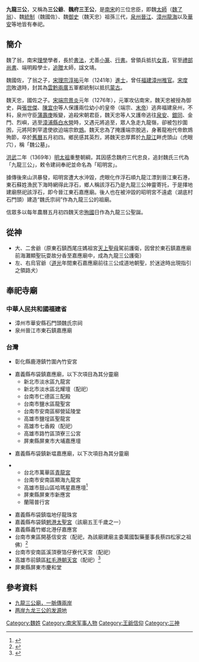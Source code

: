 '''九龍三公'''，又稱為'''三公爺'''、'''魏府三王公'''，是[[南宋|南宋]]的三位忠臣，即魏[[太師|太師]]（[[魏了翁|魏了翁]]）、魏[[總制|統制]]（魏國佐）、魏[[御史|御史]]（魏天忠）祖孫三代，[[泉州|泉州]][[晉江|晉江]]、[[漳州|漳州]][[龍海|龍海]]以及[[華安|華安]]等地皆有奉祀。

==簡介==
魏了翁，南宋[[宋明理學|理學]]學者，長於[[書法|書法]]，尤善[[小篆|小篆]]、[[行書|行書]]。曾領兵抵抗[[女真|女真]]，官至[[禮部尚書|禮部尚書]]、端明殿學士，[[追贈|追贈]]太師，諡文靖。

魏國佐，了翁之子，[[宋理宗|宋理宗]][[淳祐|淳祐]]元年（1241年）[[進士|進士]]，曾任[[福建|福建]][[漳州|漳州]][[推官|推官]]。[[宋度宗|宋度宗]]敗退時，封其為[[雲貴|雲黔]][[兩廣|兩廣]]五軍都統制以抵抗[[蒙古|蒙古]]。

魏天忠，國佐之子。[[宋端宗|宋端宗]][[景炎|景炎]]元年（1276年），元軍攻佔南宋，魏天忠被授為御史，與[[张世杰|張世傑]]、[[陈宜中|陳宜中]]等人保護兩位幼小的皇帝（端宗、[[赵昺|末帝]]）逃奔福建泉州，不料，泉州守臣[[蒲壽庚|蒲壽庚]]叛變，追殺宋朝君臣，魏天忠等人又護帝逃往[[泉安鄉|泉安]]、[[同安縣|銀同]]、金門、烈嶼，逃至[[漳浦县|漳浦縣]][[白水镇_(龙海市)|白水營]]時，又遇元將追至，眾人急走九龍嶺，卻被包抄圍困，元將阿刺罕遣使欲迫端宗飲[[鸩|鴆]]。魏天忠為了掩護端宗脫逃，身著龍袍代帝飲鴆殉節，卒於[[農曆|舊曆]]五月初四。鄉民感其英烈，將魏天忠厚葬於[[九龙江|九龍江]]畔虎頭山（虎眼穴），稱「魏公墓」。

[[洪武|洪武]]二年（1369年）[[朱元璋|明太祖]]重整朝綱，其因感念魏府三代忠良，追封魏氏三代為「九龍三公」，敕令建祠奉祀並命名為「昭明宮」。

據傳後來山洪暴發，昭明宮遭大水沖毀，虎眼化作浮石順九龍江漂到晉江東石港，東石蘇姓漁民下海時網得此浮石，鄉人稱該浮石乃是九龍三公神靈寄托，于是擇地建廟祭祀該浮石，即今晉江東石嘉應廟。後人也在被沖毀的昭明宮不遠處（湖底村石門頭）建造“魏氏宗祠”作為九龍三公的祖廟。

信眾多以每年農曆五月初四魏天忠[[殉職|殉國]]日作為九龍三公聖誕。

==從神==
*大、二舍爺（原東石鎮西尾庄媽祖宮[[天上聖母|天上聖母]]駕前護衛，因曾於東石鎮嘉應廟前海灘顯聖玩耍故分香至嘉應廟中，成為九龍三公護衛）
*左、右烏官爺（[[道光|道光]]年間東石嘉應廟前往三公成道地朝聖，於迷途時出現指引之領路犬）

==奉祀寺廟==

===中華人民共和國福建省===
* 漳州市華安縣石門頭魏氏宗祠
* 泉州晉江市東石鎮嘉應廟

===台灣===
* 彰化縣鹿港鎮竹圍內竹安宮

* 嘉義縣布袋鎮嘉應廟，以下次項目為其分靈廟
**新北市淡水區九龍宮
**新北市淡水區北耀壇（配祀）
**台南市仁德區三配殿
**台南市鹽水區龍聖宮
**台南市安南區柳營延陵堂
**高雄市鹽埕區聖龍宮
**高雄市七香殿（配祀）
**高雄市路竹區頂寮三公宮
**屏東縣屏東市大埔嘉應壇

* 嘉義縣布袋鎮新塭嘉應廟，以下次項目為其分靈廟

**台北市萬華區[[青龍宮_(台北市)|青龍宮]]
**台南市安南區顯海九龍宮
**高雄市鼓山區哈瑪星嘉應壇<ref>{{Cite journal |author=李文環、吳修賢 |date=2015-12 |title=〈安平移民廟：高雄市哈瑪星文龍宮之研究〉 |journal=《高雄師大學報：人文與藝術類》 |issue=39 |pages=60 |doi=10.7060/KNUJ-HA |language=zh-tw}}</ref>
**屏東縣屏東市新應宮
**蘭陽普行宮

* 嘉義縣布袋鎮塩地仔龍珠宮
* 嘉義縣布袋鎮[[魍港太聖宮|魍港太聖宮]]（該廟五王千歲之一）
* 嘉義縣義竹鄉北港仔嘉應宮
* 台南市東區開基信安宮（配祀，為該廟建廟主委萬國製藥董事長蔡四松家之祖佛）<ref>{{Cite url |url=http://crgis.rchss.sinica.edu.tw/temples/TainanCity/east/2101025-KJXAG |title=〈開基信安宮〉 |author=吳明勳 |language=zh-tw |work=中研院文化資源地理資訊系統 |date=2011-08-17 |accessdate=2019-09-23 |archive-url=https://web.archive.org/web/20190923112727/http://crgis.rchss.sinica.edu.tw/temples/TainanCity/east/2101025-KJXAG |archive-date=2019-09-23 |dead-url=yes }}</ref>
* 台南市安南區溪頂寮箔仔寮代天宮（配祀）
* 高雄市前鎮區[[紅毛港朝天宮|紅毛港朝天宮]]（配祀）<ref>{{Cite url|url=http://crgis.rchss.sinica.edu.tw/temples/KaohsiungCity/qianzhen/64009001-ZTG|title=〈紅毛港朝天宮〉|author=劉普雄|language=zh-tw|work=中研院文化資源地理資訊系統|date=2011-11-14|accessdate=2019-09-23|archive-url=https://web.archive.org/web/20190923112551/http://crgis.rchss.sinica.edu.tw/temples/KaohsiungCity/qianzhen/64009001-ZTG|archive-date=2019-09-23|dead-url=yes}}</ref>
* 屏東縣屏東市慶和堂

==參考資料==
*[http://www.hxvos.com/special/2014-05/05/cms811471article.shtml 九龍三公廟，一脈傳兩岸] {{Wayback|url=http://www.hxvos.com/special/2014-05/05/cms811471article.shtml |date=20201027210402 }}
*[http://www.xiaozuo.net/mtfs_1917.html 两岸九龙三公的发源地] {{Wayback|url=http://www.xiaozuo.net/mtfs_1917.html |date=20200920133321 }}

{{DEFAULTSORT:Jiulongsangong九龍三公}}
[[Category:魏姓|Category:魏姓]]
[[Category:南宋军事人物|Category:南宋军事人物]]
[[Category:王爺信仰|Category:王爺信仰]]
[[Category:三神|Category:三神]]